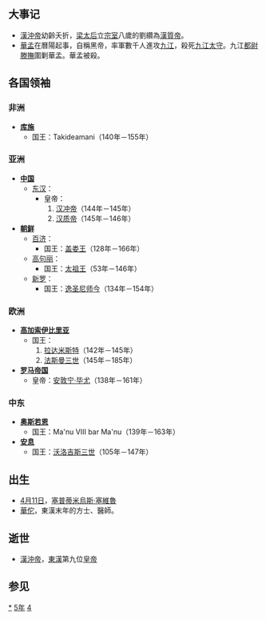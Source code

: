 {{yearTOC|145|东汉'''[[永憙|永憙]]元年'''}}

== 大事记 ==
*[[漢沖帝|漢沖帝]]幼齡夭折，[[順烈皇后|梁太后]]立[[宗室|宗室]]八歲的劉纘為[[漢質帝|漢質帝]]。
*[[華孟|華孟]]在曆陽起事，自稱黑帝，率軍數千人進攻[[九江|九江]]，殺死[[九江|九江]][[太守|太守]]。九江[[都尉|都尉]][[滕撫|滕撫]]圍剿華孟。華孟被殺。

== 各国领袖 ==
=== 非洲 ===
*'''[[库施|库施]]'''
**国王：Takideamani（140年－155年）

=== 亚洲 ===
*'''[[中国|中国]]'''
**[[东汉|东汉]]：
***皇帝：
***#[[汉冲帝|汉冲帝]]（144年－145年）
***#[[汉质帝|汉质帝]]（145年－146年）
*'''[[朝鲜民主主义人民共和国|朝鲜]]'''
**[[百濟|百济]]：
***国王：[[盖娄王|盖娄王]]（128年－166年）
**[[高句丽|高句丽]]：
***国王：[[太祖王|太祖王]]（53年－146年）
**[[新罗|新罗]]：
***国王：[[逸圣尼师今|逸圣尼师今]]（134年－154年）

=== 欧洲 ===
*'''[[高加索伊比利亞王國|高加索伊比里亚]]'''
**国王：
**#[[拉达米斯特|拉达米斯特]]（142年－145年）
**#[[法斯曼三世|法斯曼三世]]（145年－185年）
*'''[[羅馬帝國|罗马帝国]]'''
**皇帝：[[安敦宁·毕尤|安敦宁·毕尤]]（138年－161年）

=== 中东 ===
*'''[[奥斯若恩|奥斯若恩]]'''
**国王：Ma'nu VIII bar Ma'nu（139年－163年）
*'''[[安息_(国家)|安息]]''' 
**国王：[[沃洛吉斯三世|沃洛吉斯三世]]（105年－147年）

== 出生 ==
*[[4月11日|4月11日]]，[[塞普蒂米烏斯·塞維魯|塞普蒂米烏斯·塞維魯]]
*[[華佗|華佗]]，東漢末年的方士、醫師。

== 逝世 ==
*[[漢沖帝|漢沖帝]]，[[東漢|東漢]]第九位[[皇帝|皇帝]]

== 参见 ==
{{Wikisource year mention}}

[[Category:145年|*]]
[[Category:140年代|5年]]
[[Category:2世纪各年|4]]